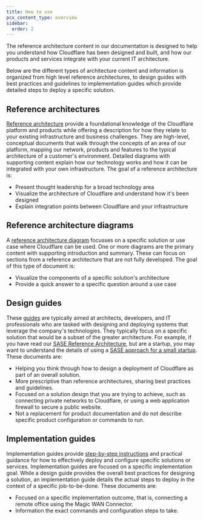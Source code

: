 ```yaml
---
title: How to use
pcx_content_type: overview
sidebar:
  order: 2
---
```



<Description>
	The reference architecture content in our documentation is designed to help you understand how Cloudflare has been designed and built,
	and how our products and services integrate with your current IT architecture.

</Description>

Below are the different types of architecture content and information is organized from high level reference architectures, to design guides with best practices and guidelines to implementation guides which provide detailed steps to deploy a specific solution.

## Reference architectures

[Reference architecture](/reference-architecture/architectures/) provide a foundational knowledge of the Cloudflare platform and products while offering a description for how they relate to your existing infrastructure and business challenges. They are high-level, conceptual documents that walk through the concepts of an area of our platform, mapping our network, products and features to the typical architecture of a customer's environment. Detailed diagrams with supporting content explain how our technology works and how it can be integrated with your own infrastructure. The goal of a reference architecture is:

- Present thought leadership for a broad technology area
- Visualize the architecture of Cloudflare and understand how it's been designed
- Explain integration points between Cloudflare and your infrastructure

## Reference architecture diagrams

A [reference architecture diagram](/reference-architecture/diagrams/) focusses on a specific solution or use case where Cloudflare can be used. One or more diagrams are the primary content with supporting introduction and summary. These can focus on sections from a reference architecture that are not fully developed. The goal of this type of document is:

- Visualize the components of a specific solution's architecture
- Provide a quick answer to a specific question around a use case

## Design guides

These [guides](/reference-architecture/design-guides/) are typically aimed at architects, developers, and IT professionals who are tasked with designing and deploying systems that leverage the company's technologies. They typically focus on a specific solution that would be a subset of the greater architecture. For example, if you have read our [SASE Reference Architecture](/reference-architecture/architectures/sase/), but are a startup, you may want to understand the details of using a [SASE approach for a small startup](/reference-architecture/design-guides/zero-trust-for-startups/). These documents are:

- Helping you think through how to design a deployment of Cloudflare as part of an overall solution.
- More prescriptive than reference architectures, sharing best practices and guidelines.
- Focused on a solution design that you are trying to achieve, such as connecting private networks to Cloudflare, or using a web application firewall to secure a public website.
- Not a replacement for product documentation and do not describe specific product configuration or commands to run.

## Implementation guides

Implementation guides provide [step-by-step instructions](/reference-architecture/implementation-guides/) and practical guidance for how to effectively deploy and configure specific solutions or services. Implementation guides are focused on a specific implementation goal. While a design guide provides the overall best practices for designing a solution, an implementation guide details the actual steps to deploy in the context of a specific job-to-be-done. These documents are:

- Focused on a specific implementation outcome, that is, connecting a remote office using the Magic WAN Connector.
- Information the exact commands and configuration steps to take.
